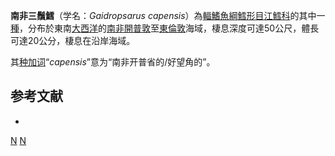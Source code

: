 {{Speciesbox
| status = NE
| status_system = IUCN3.1
| taxon = Gaidropsarus capensis
| authority = [[Kaup|Kaup]], 1858
| synonyms = *''Motella capensis''<br /><small>Kaup, 1858</small>
}}
'''南非三鬚鱈'''（学名：''Gaidropsarus capensis''）為[[輻鰭魚綱|輻鰭魚綱]][[鱈形目|鱈形目]][[江鱈科|江鱈科]]的其中一[[種|種]]，分布於東南[[大西洋|大西洋]]的[[南非|南非]][[開普敦|開普敦]]至[[東倫敦|東倫敦]]海域，棲息深度可達50公尺，體長可達20公分，棲息在沿岸海域。

其[[种加词|种加词]]“''capensis''”意为“南非开普省的/好望角的”。

== 参考文献 ==
{{reflist}}
*{{FishBase_species|genus=Gaidropsarus|species=capensis|year=2012|month=7}}

{{Taxonbar|from=Q825757}}

[[Category:三鬚鱈屬|N]]
[[Category:1858年描述的鱼类|N]]


{{魚類小作品}}